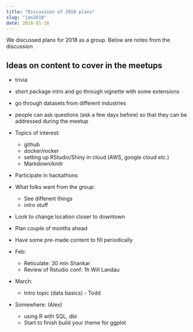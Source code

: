 ```yaml
---
title: "Discussion of 2018 plans"
slug: "jan2018"
date: 2018-01-16
---
```


We discussed plans for 2018 as a group. Below are notes from the discussion

## Ideas on content to cover in the meetups

* trivia
* short package intro and go through vignette with some extensions
* go through datasets from different industries

* people can ask questions (ask a few days before) so that they can be addressed during the meetup

* Topics of interest:
    + github
    + docker/rocker
    + setting up RStudio/Shiny in cloud (AWS, google cloud etc.)
    + Markdown/knitr

* Participate in hackathons

* What folks want from the group:
    + See different things
    + intro stuff

* Look to change location closer to downtown

* Plan couple of months ahead

* Have some pre-made content to fill periodically

* Feb:
    + Reticulate: 30 min Shankar
    + Review of Rstudio conf: 1h Will Landau

* March:
    + Intro topic (data basics) - Todd

* Somewhere: (Alex)
    + using R with SQL, dbi
    + Start to finish build your theme for ggplot
